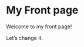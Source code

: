 My Front page
========================================================

Welcome to my front page!

Let's change it.
